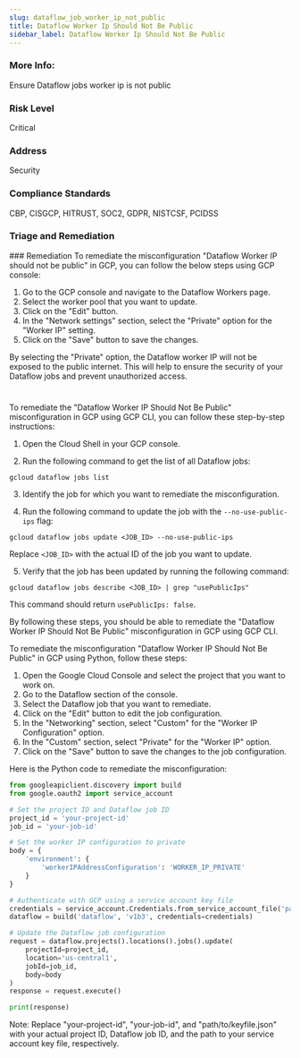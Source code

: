 ```yaml
---
slug: dataflow_job_worker_ip_not_public
title: Dataflow Worker Ip Should Not Be Public
sidebar_label: Dataflow Worker Ip Should Not Be Public
---
```


### More Info:

Ensure Dataflow jobs worker ip is not public

### Risk Level

Critical

### Address

Security

### Compliance Standards

CBP, CISGCP, HITRUST, SOC2, GDPR, NISTCSF, PCIDSS

### Triage and Remediation
<Tabs>
<Tab title='Remediation'>
### Remediation

<AccordionGroup>
<Accordion title='Using Console' defaultOpen='true'>
To remediate the misconfiguration "Dataflow Worker IP should not be public" in GCP, you can follow the below steps using GCP console:

1. Go to the GCP console and navigate to the Dataflow Workers page.
2. Select the worker pool that you want to update.
3. Click on the "Edit" button.
4. In the "Network settings" section, select the "Private" option for the "Worker IP" setting.
5. Click on the "Save" button to save the changes.

By selecting the "Private" option, the Dataflow worker IP will not be exposed to the public internet. This will help to ensure the security of your Dataflow jobs and prevent unauthorized access.

#
</Accordion>

<Accordion title='Using CLI'>
To remediate the "Dataflow Worker IP Should Not Be Public" misconfiguration in GCP using GCP CLI, you can follow these step-by-step instructions:

1. Open the Cloud Shell in your GCP console.

2. Run the following command to get the list of all Dataflow jobs:
```
gcloud dataflow jobs list
```

3. Identify the job for which you want to remediate the misconfiguration.

4. Run the following command to update the job with the `--no-use-public-ips` flag:
```
gcloud dataflow jobs update <JOB_ID> --no-use-public-ips
```
Replace `<JOB_ID>` with the actual ID of the job you want to update.

5. Verify that the job has been updated by running the following command:
```
gcloud dataflow jobs describe <JOB_ID> | grep "usePublicIps"
```
This command should return `usePublicIps: false`.

By following these steps, you should be able to remediate the "Dataflow Worker IP Should Not Be Public" misconfiguration in GCP using GCP CLI.
</Accordion>

<Accordion title='Using Python'>
To remediate the misconfiguration "Dataflow Worker IP Should Not Be Public" in GCP using Python, follow these steps:

1. Open the Google Cloud Console and select the project that you want to work on.
2. Go to the Dataflow section of the console.
3. Select the Dataflow job that you want to remediate.
4. Click on the "Edit" button to edit the job configuration.
5. In the "Networking" section, select "Custom" for the "Worker IP Configuration" option.
6. In the "Custom" section, select "Private" for the "Worker IP" option.
7. Click on the "Save" button to save the changes to the job configuration.

Here is the Python code to remediate the misconfiguration:

```python
from googleapiclient.discovery import build
from google.oauth2 import service_account

# Set the project ID and Dataflow job ID
project_id = 'your-project-id'
job_id = 'your-job-id'

# Set the worker IP configuration to private
body = {
    'environment': {
        'workerIPAddressConfiguration': 'WORKER_IP_PRIVATE'
    }
}

# Authenticate with GCP using a service account key file
credentials = service_account.Credentials.from_service_account_file('path/to/keyfile.json')
dataflow = build('dataflow', 'v1b3', credentials=credentials)

# Update the Dataflow job configuration
request = dataflow.projects().locations().jobs().update(
    projectId=project_id,
    location='us-central1',
    jobId=job_id,
    body=body
)
response = request.execute()

print(response)
```

Note: Replace "your-project-id", "your-job-id", and "path/to/keyfile.json" with your actual project ID, Dataflow job ID, and the path to your service account key file, respectively.
</Accordion>

</AccordionGroup>
</Tab>
</Tabs>

